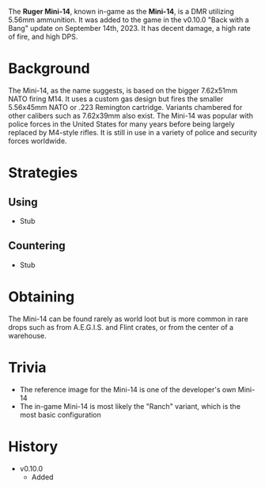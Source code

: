The **Ruger Mini-14**, known in-game as the **Mini-14**, is a DMR utilizing 5.56mm ammunition. It was added to the game in the v0.10.0 "Back with a Bang" update on September 14th, 2023. It has decent damage, a high rate of fire, and high DPS.

# Background
The Mini-14, as the name suggests, is based on the bigger 7.62x51mm NATO firing M14. It uses a custom gas design but fires the smaller 5.56x45mm NATO or .223 Remington cartridge. Variants chambered for other calibers such as 7.62x39mm also exist. The Mini-14 was popular with police forces in the United States for many years before being largely replaced by M4-style rifles. It is still in use in a variety of police and security forces worldwide.

# Strategies
## Using
- Stub
## Countering
- Stub

# Obtaining
The Mini-14 can be found rarely as world loot but is more common in rare drops such as from A.E.G.I.S. and Flint crates, or from the center of a warehouse.

# Trivia
- The reference image for the Mini-14 is one of the developer's own Mini-14
- The in-game Mini-14 is most likely the "Ranch" variant, which is the most basic configuration

# History
- v0.10.0
  - Added

